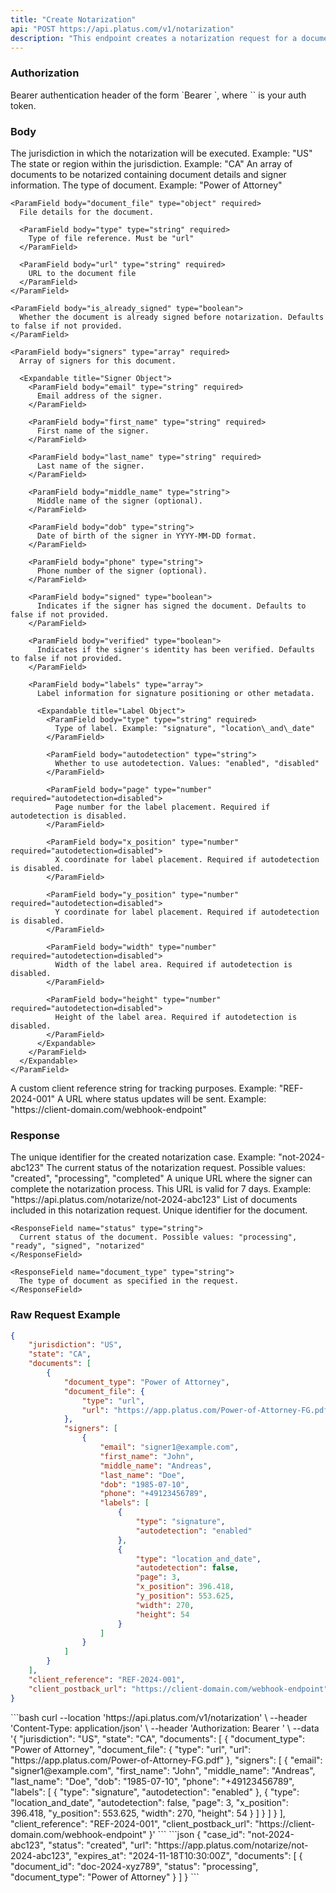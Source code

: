 ```yaml
---
title: "Create Notarization"
api: "POST https://api.platus.com/v1/notarization"
description: "This endpoint creates a notarization request for a document"
---
```


### Authorization

<ParamField header="Authorization" type="string" required>
  Bearer authentication header of the form `Bearer <token>`, where `<token>` is your auth token.
</ParamField>

### Body

<ParamField body="jurisdiction" type="string" required>
  The jurisdiction in which the notarization will be executed. Example: "US"
</ParamField>

<ParamField body="state" type="string">
  The state or region within the jurisdiction. Example: "CA"
</ParamField>

<ParamField body="documents" type="array" required>
  An array of documents to be notarized containing document details and signer information.

  <Expandable title="Document Object">
    <ParamField body="document_type" type="string">
      The type of document. Example: "Power of Attorney"
    </ParamField>

    <ParamField body="document_file" type="object" required>
      File details for the document.

      <ParamField body="type" type="string" required>
        Type of file reference. Must be "url"
      </ParamField>

      <ParamField body="url" type="string" required>
        URL to the document file
      </ParamField>
    </ParamField>

    <ParamField body="is_already_signed" type="boolean">
      Whether the document is already signed before notarization. Defaults to false if not provided.
    </ParamField>

    <ParamField body="signers" type="array" required>
      Array of signers for this document.

      <Expandable title="Signer Object">
        <ParamField body="email" type="string" required>
          Email address of the signer.
        </ParamField>

        <ParamField body="first_name" type="string" required>
          First name of the signer.
        </ParamField>

        <ParamField body="last_name" type="string" required>
          Last name of the signer.
        </ParamField>

        <ParamField body="middle_name" type="string">
          Middle name of the signer (optional).
        </ParamField>

        <ParamField body="dob" type="string">
          Date of birth of the signer in YYYY-MM-DD format.
        </ParamField>

        <ParamField body="phone" type="string">
          Phone number of the signer (optional).
        </ParamField>

        <ParamField body="signed" type="boolean">
          Indicates if the signer has signed the document. Defaults to false if not provided.
        </ParamField>

        <ParamField body="verified" type="boolean">
          Indicates if the signer's identity has been verified. Defaults to false if not provided.
        </ParamField>

        <ParamField body="labels" type="array">
          Label information for signature positioning or other metadata.

          <Expandable title="Label Object">
            <ParamField body="type" type="string" required>
              Type of label. Example: "signature", "location\_and\_date"
            </ParamField>

            <ParamField body="autodetection" type="string">
              Whether to use autodetection. Values: "enabled", "disabled"
            </ParamField>

            <ParamField body="page" type="number" required="autodetection=disabled">
              Page number for the label placement. Required if autodetection is disabled.
            </ParamField>

            <ParamField body="x_position" type="number" required="autodetection=disabled">
              X coordinate for label placement. Required if autodetection is disabled.
            </ParamField>

            <ParamField body="y_position" type="number" required="autodetection=disabled">
              Y coordinate for label placement. Required if autodetection is disabled.
            </ParamField>

            <ParamField body="width" type="number" required="autodetection=disabled">
              Width of the label area. Required if autodetection is disabled.
            </ParamField>

            <ParamField body="height" type="number" required="autodetection=disabled">
              Height of the label area. Required if autodetection is disabled.
            </ParamField>
          </Expandable>
        </ParamField>
      </Expandable>
    </ParamField>
  </Expandable>
</ParamField>

<ParamField body="client_reference" type="string">
  A custom client reference string for tracking purposes. Example: "REF-2024-001"
</ParamField>

<ParamField body="client_postback_url" type="string">
  A URL where status updates will be sent. Example: "https://client-domain.com/webhook-endpoint"
</ParamField>

### Response

<ResponseField name="case_id" type="string">
  The unique identifier for the created notarization case. Example: "not-2024-abc123"
</ResponseField>

<ResponseField name="status" type="string">
  The current status of the notarization request. Possible values: "created", "processing", "completed"
</ResponseField>

<ResponseField name="url" type="string">
  A unique URL where the signer can complete the notarization process. This URL is valid for 7 days. Example: "https://api.platus.com/notarize/not-2024-abc123"
</ResponseField>

<ResponseField name="documents" type="array">
  List of documents included in this notarization request.

  <Expandable title="Document Response Object">
    <ResponseField name="document_id" type="string">
      Unique identifier for the document.
    </ResponseField>

    <ResponseField name="status" type="string">
      Current status of the document. Possible values: "processing", "ready", "signed", "notarized"
    </ResponseField>

    <ResponseField name="document_type" type="string">
      The type of document as specified in the request.
    </ResponseField>
  </Expandable>
</ResponseField>

### Raw Request Example

```json
{
    "jurisdiction": "US",
    "state": "CA",
    "documents": [
        {
            "document_type": "Power of Attorney",
            "document_file": {
                "type": "url",
                "url": "https://app.platus.com/Power-of-Attorney-FG.pdf"
            },
            "signers": [
                {
                    "email": "signer1@example.com",
                    "first_name": "John",
                    "middle_name": "Andreas",
                    "last_name": "Doe",
                    "dob": "1985-07-10",
                    "phone": "+49123456789",
                    "labels": [
                        {
                            "type": "signature",
                            "autodetection": "enabled"
                        },
                        {
                            "type": "location_and_date",
                            "autodetection": false,
                            "page": 3,
                            "x_position": 396.418,
                            "y_position": 553.625,
                            "width": 270,
                            "height": 54
                        }
                    ]
                }
            ]
        }
    ],
    "client_reference": "REF-2024-001",
    "client_postback_url": "https://client-domain.com/webhook-endpoint"
}
```

<RequestExample>
  ```bash
  curl --location 'https://api.platus.com/v1/notarization' \
  --header 'Content-Type: application/json' \
  --header 'Authorization: Bearer <token>' \
  --data '{
      "jurisdiction": "US",
      "state": "CA",
      "documents": [
          {
              "document_type": "Power of Attorney",
              "document_file": {
                  "type": "url",
                  "url": "https://app.platus.com/Power-of-Attorney-FG.pdf"
              },
              "signers": [
                  {
                      "email": "signer1@example.com",
                      "first_name": "John",
                      "middle_name": "Andreas",
                      "last_name": "Doe",
                      "dob": "1985-07-10",
                      "phone": "+49123456789",
                      "labels": [
                          {
                              "type": "signature",
                              "autodetection": "enabled"
                          },
                          {
                              "type": "location_and_date",
                              "autodetection": false,
                              "page": 3,
                              "x_position": 396.418,
                              "y_position": 553.625,
                              "width": 270,
                              "height": 54
                          }
                      ]
                  }
              ]
          }
      ],
      "client_reference": "REF-2024-001",
      "client_postback_url": "https://client-domain.com/webhook-endpoint"
  }'
  ```
</RequestExample>

<ResponseExample>
  ```json
  {
      "case_id": "not-2024-abc123",
      "status": "created",
      "url": "https://app.platus.com/notarize/not-2024-abc123",
      "expires_at": "2024-11-18T10:30:00Z",
      "documents": [
          {
              "document_id": "doc-2024-xyz789",
              "status": "processing",
              "document_type": "Power of Attorney"
          }
      ]
  }
  ```
</ResponseExample>